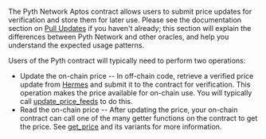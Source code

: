 The Pyth Network Aptos contract allows users to submit price updates for verification and store them for later use.
Please see the documentation section on [Pull Updates](../documentation/pythnet-price-feeds/on-demand) if you haven't already;
this section will explain the differences between Pyth Network and other oracles, and help you understand the expected usage patterns.

Users of the Pyth contract will typically need to perform two operations:

- Update the on-chain price -- In off-chain code, retrieve a verified price update from
  [Hermes](../documentation/pythnet-price-feeds/hermes) and submit it to the contract
  for verification. This operation makes the price available for on-chain use.
  You will typically call [update_price_feeds](aptos/update-price-feeds) to do this.
- Read the on-chain price -- After updating the price, your on-chain contract can call one of the
  many getter functions on the contract to get the price. See [get_price](aptos/get-price) and its variants
  for more information.
